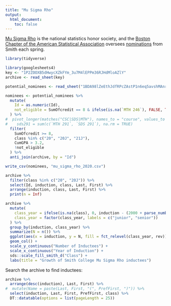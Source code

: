 ```yaml
---
title: "Mu Sigma Rho"
output:
  html_document:
    toc: false
---
```


[Mu Sigma Rho](http://www.stat.purdue.edu/~mccabe/msr/) is the national statistics honor society, and the [Boston Chapter of the American Statistical Association](https://community.amstat.org/bostonchapter/home) oversees [nominations](http://www.colby.edu/musigmarho/) from Smith each spring.


```r
library(tidyverse)
```

```r
library(googlesheets4)
key <- "1P2ZOOXB5dHwycXZkFYm_3u7M4lEPPm36RJHdMloAZlY"
archive <- read_sheet(key)
```

```r
potential_nominees <- read_sheet("1BDA98lZeEthJdfRPcZAstP1n6eq5avshMAnrRQUL9sM")

nominees <- potential_nominees %>%
  mutate(
    Id = as.numeric(Id),
    not_eligible = SumOfcredit == 8 & ifelse(is.na(`MTH 246`), FALSE, TRUE)
  ) %>%
#  pivot_longer(matches("CSC|SDS|MTH"), names_to = "course", values_to = "taken")
#    sds291 = sum(c(`MTH 291`, `SDS 291`), na.rm = TRUE)
  filter(
    SumOfcredit >= 8, 
    class %in% c("20", "20J", "21J"),
    CumGPA > 3.2,
    !not_eligible
  ) %>%
  anti_join(archive, by = "Id")

write_csv(nominees, "mu_sigma_rho_2020.csv")
```

```r
archive %>%
  filter(class %in% c("20", "20J")) %>%
  select(Id, induction, class, Last, First) %>%
  arrange(induction, class, Last, First) %>%
  print(n = Inf)
```



```r
archive %>%
  mutate(
    class_year = ifelse(is.na(class), 0, induction - (2000 + parse_number(class))),
    class_year = factor(class_year, labels = c("junior", "senior"))
  ) %>%
  group_by(induction, class_year) %>%
  summarize(N = n()) %>%
  ggplot(aes(x = induction, y = N, fill = fct_relevel(class_year, rev))) +
  geom_col() +
  scale_y_continuous("Number of Inductees") + 
  scale_x_continuous("Year of Induction") + 
  sds::scale_fill_smith_d("Class") + 
  labs(title = "Growth of Smith College Mu Sigma Rho inductees")
```

Search the archive to find inductees:

```r
archive %>%
  arrange(desc(induction), Last, First) %>%
#  mutate(Name = paste(Last, First, "(", PrefFirst, ")")) %>%
  select(induction, Last, First, PrefFirst, class) %>%
  DT::datatable(options = list(pageLength = 25))
```

